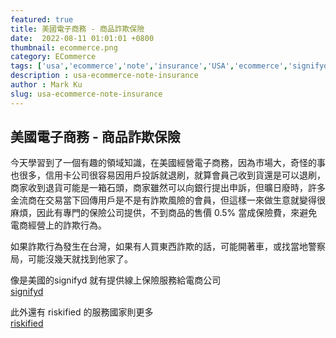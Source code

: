 ---
featured: true
title: 美國電子商務 - 商品詐欺保險
date:  2022-08-11 01:01:01 +0800
thumbnail: ecommerce.png
category: ECommerce
tags: ['usa','ecommerce','note','insurance','USA','ecommerce','signifyd']
description : usa-ecommerce-note-insurance
author : Mark Ku
slug: usa-ecommerce-note-insurance
---
## 美國電子商務 - 商品詐欺保險
今天學習到了一個有趣的領域知識，在美國經營電子商務，因為市場大，奇怪的事也很多，信用卡公司很容易因用戶投訴就退刷，就算會員己收到貨還是可以退刷，商家收到退貨可能是一箱石頭，商家雖然可以向銀行提出申訴，但曠日廢時，許多金流商在交易當下回傳用戶是不是有詐欺風險的會員，但這樣一來做生意就變得很麻煩，因此有專門的保險公司提供，不到商品的售價 0.5% 當成保險費，來避免電商經營上的詐欺行為。  

如果詐欺行為發生在台灣，如果有人買東西詐欺的話，可能開著車，或找當地警察局，可能沒幾天就找到他家了。  

像是美國的signifyd 就有提供線上保險服務給電商公司  
[signifyd](https://www.signifyd.com/)

此外還有 riskified 的服務國家則更多  
[riskified](https://www.riskified.com/)
